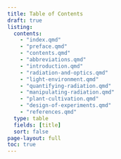 ```yaml
---
title: Table of Contents
draft: true
listing:
  contents:
    - "index.qmd"  
    - "preface.qmd"
    - "contents.qmd"
    - "abbreviations.qmd"
    - "introduction.qmd"
    - "radiation-and-optics.qmd"
    - "light-environment.qmd"
    - "quantifying-radiation.qmd"
    - "manipulating-radiation.qmd"
    - "plant-cultivation.qmd"
    - "design-of-experiments.qmd"
    - "references.qmd"
  type: table
  fields: [title]
  sort: false
page-layout: full
toc: true
---
```

